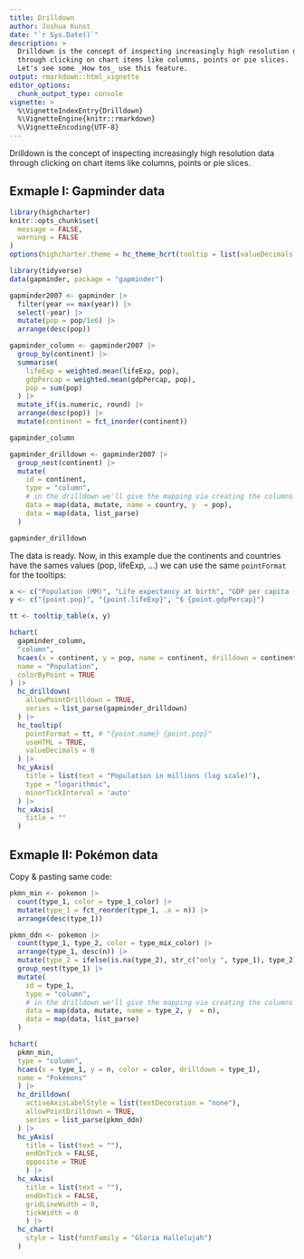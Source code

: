 ```yaml
---
title: Drilldown
author: Joshua Kunst
date: "`r Sys.Date()`"
description: >
  Drilldown is the concept of inspecting increasingly high resolution data
  through clicking on chart items like columns, points or pie slices. 
  Let's see some _How tos_ use this feature.
output: rmarkdown::html_vignette
editor_options: 
  chunk_output_type: console
vignette: >
  %\VignetteIndexEntry{Drilldown}
  %\VignetteEngine{knitr::rmarkdown}
  %\VignetteEncoding{UTF-8}   
---
```


<script>
$(document).ready(function(){ 
  el = $(".page-header > h1")
  icon = "arrow-down"
  text = el.text()
  text_new = "<span class=\"fa fa-" + icon  + "\"></span> " + text
  el.html(text_new) 
}) ;
</script>

Drilldown is the concept of inspecting increasingly high resolution data
through clicking on chart items like columns, points or pie slices.

## Exmaple I: Gapminder data

```r
library(highcharter)
knitr::opts_chunk$set(
  message = FALSE,
  warning = FALSE
)
options(highcharter.theme = hc_theme_hcrt(tooltip = list(valueDecimals = 2)))
```


```r
library(tidyverse)
data(gapminder, package = "gapminder")

gapminder2007 <- gapminder |>
  filter(year == max(year)) |>
  select(-year) |>
  mutate(pop = pop/1e6) |>
  arrange(desc(pop))

gapminder_column <- gapminder2007 |>
  group_by(continent) |>
  summarise(
    lifeExp = weighted.mean(lifeExp, pop),
    gdpPercap = weighted.mean(gdpPercap, pop),
    pop = sum(pop)
  ) |>
  mutate_if(is.numeric, round) |>
  arrange(desc(pop)) |>
  mutate(continent = fct_inorder(continent))

gapminder_column

gapminder_drilldown <- gapminder2007 |>
  group_nest(continent) |>
  mutate(
    id = continent,
    type = "column",
    # in the drilldown we'll give the mapping via creating the columns
    data = map(data, mutate, name = country, y  = pop),
    data = map(data, list_parse)
  )

gapminder_drilldown
```

The data is ready. Now, in this example due the continents and countries have
the sames values (pop, lifeExp, ...) we can use the same `pointFormat` for 
the tooltips:


```r
x <- c("Population (MM)", "Life expectancy at birth", "GDP per capita (US$)")
y <- c("{point.pop}", "{point.lifeExp}", "$ {point.gdpPercap}")

tt <- tooltip_table(x, y)

hchart(
  gapminder_column,
  "column",
  hcaes(x = continent, y = pop, name = continent, drilldown = continent),
  name = "Population",
  colorByPoint = TRUE
) |>
  hc_drilldown(
    allowPointDrilldown = TRUE,
    series = list_parse(gapminder_drilldown)
  ) |>
  hc_tooltip(
    pointFormat = tt, # "{point.name} {point.pop}"
    useHTML = TRUE,
    valueDecimals = 0
  ) |>
  hc_yAxis(
    title = list(text = "Population in millions (log scale)"),
    type = "logarithmic",
    minorTickInterval = 'auto'
  ) |>
  hc_xAxis(
    title = ""
  )
```

## Exmaple II: Pokémon data

Copy & pasting same code:

```r
pkmn_min <- pokemon |>
  count(type_1, color = type_1_color) |>
  mutate(type_1 = fct_reorder(type_1, .x = n)) |>
  arrange(desc(type_1))

pkmn_ddn <- pokemon |>
  count(type_1, type_2, color = type_mix_color) |>
  arrange(type_1, desc(n)) |>
  mutate(type_2 = ifelse(is.na(type_2), str_c("only ", type_1), type_2)) |>
  group_nest(type_1) |>
  mutate(
    id = type_1,
    type = "column",
    # in the drilldown we'll give the mapping via creating the columns
    data = map(data, mutate, name = type_2, y  = n),
    data = map(data, list_parse)
  )

hchart(
  pkmn_min,
  type = "column",
  hcaes(x = type_1, y = n, color = color, drilldown = type_1),
  name = "Pokémons"
  ) |>
  hc_drilldown(
    activeAxisLabelStyle = list(textDecoration = "none"),
    allowPointDrilldown = TRUE,
    series = list_parse(pkmn_ddn)
  ) |>
  hc_yAxis(
    title = list(text = ""),
    endOnTick = FALSE,
    opposite = TRUE
    ) |>
  hc_xAxis(
    title = list(text = ""),
    endOnTick = FALSE,
    gridLineWidth = 0,
    tickWidth = 0
    ) |>
  hc_chart(
    style = list(fontFamily = "Gloria Hallelujah")
  )
```

